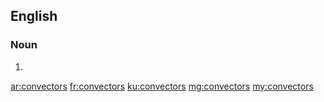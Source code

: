 ==English==

===Noun===
{{head|en|noun plural form}}

# {{plural of|convector|lang=en}}

[[ar:convectors]]
[[fr:convectors]]
[[ku:convectors]]
[[mg:convectors]]
[[my:convectors]]